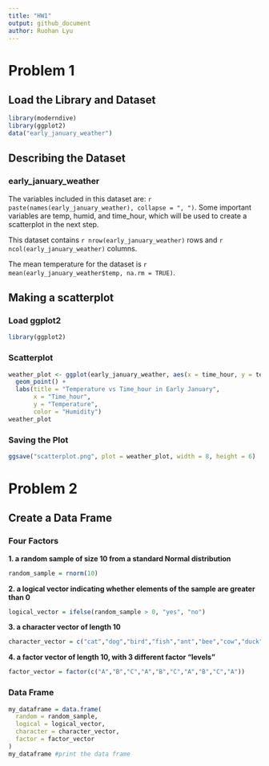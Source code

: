 ```yaml
---
title: "HW1"
output: github_document
author: Ruohan Lyu
---
```


# Problem 1
## Load the Library and Dataset

```r
library(moderndive)
library(ggplot2)
data("early_january_weather")
```

## Describing the Dataset
### early_january_weather

The variables included in this dataset are: `r paste(names(early_january_weather), collapse = ", ")`. Some important variables are temp, humid, and time_hour, which will be used to create a scatterplot in the next step.

This dataset contains `r nrow(early_january_weather)` rows and `r ncol(early_january_weather)` columns.

The mean temperature for the dataset is `r mean(early_january_weather$temp, na.rm = TRUE)`.

## Making a scatterplot
### Load ggplot2

```r
library(ggplot2)
```

### Scatterplot

```r
weather_plot <- ggplot(early_january_weather, aes(x = time_hour, y = temp, color = humid)) + 
  geom_point() + 
  labs(title = "Temperature vs Time_hour in Early January", 
       x = "Time_hour",
       y = "Temperature",
       color = "Humidity")
weather_plot
```

### Saving the Plot

```r
ggsave("scatterplot.png", plot = weather_plot, width = 8, height = 6)
```

# Problem 2
## Create a Data Frame
### Four Factors
**1. a random sample of size 10 from a standard Normal distribution**
```r
random_sample = rnorm(10)
```

**2. a logical vector indicating whether elements of the sample are greater than 0**
```r
logical_vector = ifelse(random_sample > 0, "yes", "no")
```

**3. a character vector of length 10**
```r
character_vector = c("cat","dog","bird","fish","ant","bee","cow","duck","lion","tiger")
```

**4. a factor vector of length 10, with 3 different factor “levels”**
```r
factor_vector = factor(c("A","B","C","A","B","C","A","B","C","A"))
```

### Data Frame
```r
my_dataframe = data.frame(
  random = random_sample,
  logical = logical_vector,
  character = character_vector,
  factor = factor_vector
)
my_dataframe #print the data frame
```

